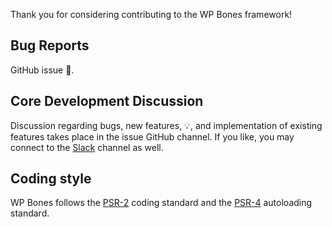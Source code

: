 Thank you for considering contributing to the WP Bones framework!

## Bug Reports

GitHub issue :bug:.

## Core Development Discussion

Discussion regarding bugs, new features, :bulb:, and implementation of existing features takes place in the issue GitHub channel. If you like, you may connect to the [Slack](https://wpbones.slack.com/) channel as well.

## Coding style

WP Bones follows the [PSR-2](https://github.com/php-fig/fig-standards/blob/master/accepted/PSR-2-coding-style-guide.md) coding standard and the [PSR-4](https://github.com/php-fig/fig-standards/blob/master/accepted/PSR-4-autoloader.md) autoloading standard.
